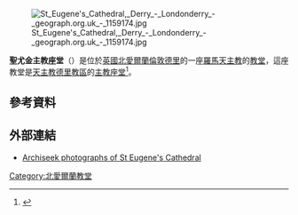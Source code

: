 [[File:St_Eugene's_Cathedral,_Derry_-_Londonderry_-_geograph.org.uk_-_1159174.jpg|thumb]]

'''聖尤金主教座堂'''（{{lang-en|St Eugene's Cathedral}}）是位於[[英國|英國]][[北愛爾蘭|北愛爾蘭]][[倫敦德里|倫敦德里]]的一座[[羅馬天主教|羅馬天主教]]的[[教堂|教堂]]，這座教堂是[[天主教德里教區|天主教德里教區]]的[[主教座堂|主教座堂]]<ref>{{cite web | title=Parish History | work=St Eugene's Cathedral Derry Diocese | url=http://www.steugenescathedral.com/ParishHistory.htm | accessdate=30 November 2011 | archive-date=2020-01-30 | archive-url=https://web.archive.org/web/20200130065232/http://www.steugenescathedral.com/parishhistory.htm | dead-url=no }}</ref>。
==參考資料==
{{reflist}}
==外部連結==
* [http://archiseek.com/2009/st-eugenes-cathedral-derry/ Archiseek photographs of St Eugene's Cathedral] {{Wayback|url=http://archiseek.com/2009/st-eugenes-cathedral-derry/ |date=20120214061205 }}
[[Category:北愛爾蘭教堂|Category:北愛爾蘭教堂]]